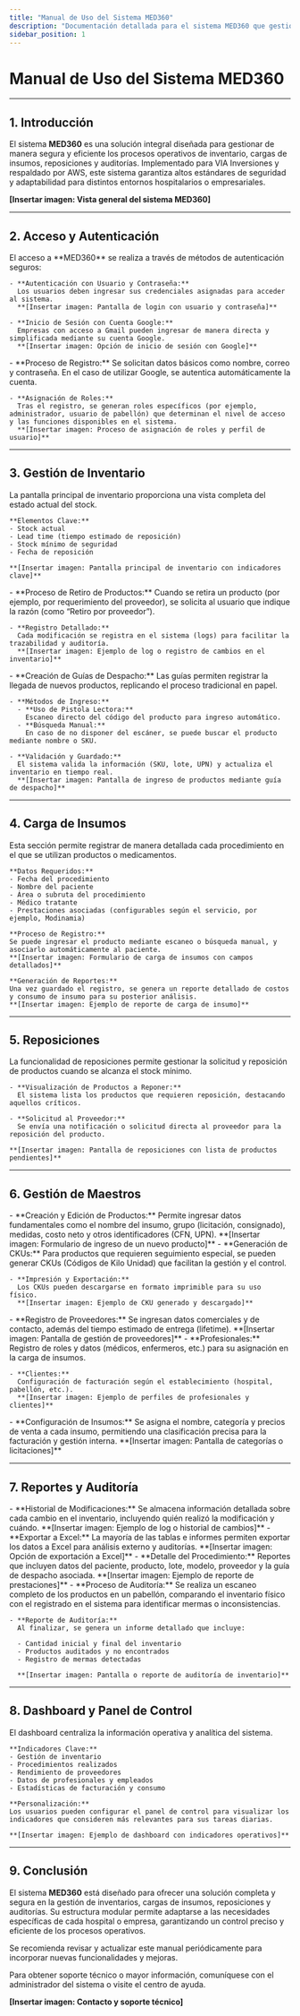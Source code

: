 ```yaml
---
title: "Manual de Uso del Sistema MED360"
description: "Documentación detallada para el sistema MED360 que gestiona inventario, cargas de insumos, reposiciones y auditorías."
sidebar_position: 1
---
```



# Manual de Uso del Sistema MED360

---

## 1. Introducción

El sistema **MED360** es una solución integral diseñada para gestionar de manera segura y eficiente los procesos operativos de inventario, cargas de insumos, reposiciones y auditorías. Implementado para VIA Inversiones y respaldado por AWS, este sistema garantiza altos estándares de seguridad y adaptabilidad para distintos entornos hospitalarios o empresariales.

**[Insertar imagen: Vista general del sistema MED360]**

---

## 2. Acceso y Autenticación

<AccordionGroup>
  <Accordion icon="login" title="Ingreso al Sistema">
    El acceso a **MED360** se realiza a través de métodos de autenticación seguros:
    
    - **Autenticación con Usuario y Contraseña:**  
      Los usuarios deben ingresar sus credenciales asignadas para acceder al sistema.  
      **[Insertar imagen: Pantalla de login con usuario y contraseña]**
    
    - **Inicio de Sesión con Cuenta Google:**  
      Empresas con acceso a Gmail pueden ingresar de manera directa y simplificada mediante su cuenta Google.  
      **[Insertar imagen: Opción de inicio de sesión con Google]**
  </Accordion>

  <Accordion icon="user" title="Registro y Asignación de Roles">
    - **Proceso de Registro:**  
      Se solicitan datos básicos como nombre, correo y contraseña. En el caso de utilizar Google, se autentica automáticamente la cuenta.
      
    - **Asignación de Roles:**  
      Tras el registro, se generan roles específicos (por ejemplo, administrador, usuario de pabellón) que determinan el nivel de acceso y las funciones disponibles en el sistema.  
      **[Insertar imagen: Proceso de asignación de roles y perfil de usuario]**
  </Accordion>
</AccordionGroup>

---

## 3. Gestión de Inventario

<AccordionGroup>
  <Accordion icon="inventory" title="Visualización del Inventario">
    La pantalla principal de inventario proporciona una vista completa del estado actual del stock.
    
    **Elementos Clave:**
    - Stock actual
    - Lead time (tiempo estimado de reposición)
    - Stock mínimo de seguridad
    - Fecha de reposición
    
    **[Insertar imagen: Pantalla principal de inventario con indicadores clave]**
  </Accordion>

  <Accordion icon="edit" title="Modificación y Registro de Cambios">
    - **Proceso de Retiro de Productos:**  
      Cuando se retira un producto (por ejemplo, por requerimiento del proveedor), se solicita al usuario que indique la razón (como “Retiro por proveedor”).
    
    - **Registro Detallado:**  
      Cada modificación se registra en el sistema (logs) para facilitar la trazabilidad y auditoría.  
      **[Insertar imagen: Ejemplo de log o registro de cambios en el inventario]**
  </Accordion>

  <Accordion icon="upload" title="Ingreso de Stock mediante Guías de Despacho">
    - **Creación de Guías de Despacho:**  
      Las guías permiten registrar la llegada de nuevos productos, replicando el proceso tradicional en papel.
    
    - **Métodos de Ingreso:**
      - **Uso de Pistola Lectora:**  
        Escaneo directo del código del producto para ingreso automático.
      - **Búsqueda Manual:**  
        En caso de no disponer del escáner, se puede buscar el producto mediante nombre o SKU.
    
    - **Validación y Guardado:**  
      El sistema valida la información (SKU, lote, UPN) y actualiza el inventario en tiempo real.  
      **[Insertar imagen: Pantalla de ingreso de productos mediante guía de despacho]**
  </Accordion>
</AccordionGroup>

---

## 4. Carga de Insumos

<AccordionGroup>
  <Accordion icon="clipboard" title="Carga de Insumos">
    Esta sección permite registrar de manera detallada cada procedimiento en el que se utilizan productos o medicamentos.
    
    **Datos Requeridos:**
    - Fecha del procedimiento
    - Nombre del paciente
    - Área o subruta del procedimiento
    - Médico tratante
    - Prestaciones asociadas (configurables según el servicio, por ejemplo, Modinamia)
    
    **Proceso de Registro:**  
    Se puede ingresar el producto mediante escaneo o búsqueda manual, y asociarlo automáticamente al paciente.  
    **[Insertar imagen: Formulario de carga de insumos con campos detallados]**
    
    **Generación de Reportes:**  
    Una vez guardado el registro, se genera un reporte detallado de costos y consumo de insumo para su posterior análisis.  
    **[Insertar imagen: Ejemplo de reporte de carga de insumo]**
  </Accordion>
</AccordionGroup>

---

## 5. Reposiciones

<AccordionGroup>
  <Accordion icon="refresh" title="Reposiciones">
    La funcionalidad de reposiciones permite gestionar la solicitud y reposición de productos cuando se alcanza el stock mínimo.
    
    - **Visualización de Productos a Reponer:**  
      El sistema lista los productos que requieren reposición, destacando aquellos críticos.
      
    - **Solicitud al Proveedor:**  
      Se envía una notificación o solicitud directa al proveedor para la reposición del producto.
      
    **[Insertar imagen: Pantalla de reposiciones con lista de productos pendientes]**
  </Accordion>
</AccordionGroup>

---

## 6. Gestión de Maestros

<AccordionGroup>
  <Accordion icon="database" title="Maestro de Productos">
    - **Creación y Edición de Productos:**  
      Permite ingresar datos fundamentales como el nombre del insumo, grupo (licitación, consignado), medidas, costo neto y otros identificadores (CFN, UPN).  
      **[Insertar imagen: Formulario de ingreso de un nuevo producto]**
  </Accordion>

  <Accordion icon="barcode" title="Maestro de CKUs">
    - **Generación de CKUs:**  
      Para productos que requieren seguimiento especial, se pueden generar CKUs (Códigos de Kilo Unidad) que facilitan la gestión y el control.
    
    - **Impresión y Exportación:**  
      Los CKUs pueden descargarse en formato imprimible para su uso físico.  
      **[Insertar imagen: Ejemplo de CKU generado y descargado]**
  </Accordion>

  <Accordion icon="user-group" title="Gestión de Proveedores">
    - **Registro de Proveedores:**  
      Se ingresan datos comerciales y de contacto, además del tiempo estimado de entrega (lifetime).  
      **[Insertar imagen: Pantalla de gestión de proveedores]**
  </Accordion>

  <Accordion icon="user" title="Gestión de Profesionales y Clientes">
    - **Profesionales:**  
      Registro de roles y datos (médicos, enfermeros, etc.) para su asignación en la carga de insumos.
    
    - **Clientes:**  
      Configuración de facturación según el establecimiento (hospital, pabellón, etc.).  
      **[Insertar imagen: Ejemplo de perfiles de profesionales y clientes]**
  </Accordion>

  <Accordion icon="layers" title="Categorías y Licitaciones">
    - **Configuración de Insumos:**  
      Se asigna el nombre, categoría y precios de venta a cada insumo, permitiendo una clasificación precisa para la facturación y gestión interna.  
      **[Insertar imagen: Pantalla de categorías o licitaciones]**
  </Accordion>
</AccordionGroup>

---

## 7. Reportes y Auditoría

<AccordionGroup>
  <Accordion icon="history" title="Registro y Logs del Inventario">
    - **Historial de Modificaciones:**  
      Se almacena información detallada sobre cada cambio en el inventario, incluyendo quién realizó la modificación y cuándo.  
      **[Insertar imagen: Ejemplo de log o historial de cambios]**
  </Accordion>

  <Accordion icon="export" title="Exportación de Datos">
    - **Exportar a Excel:**  
      La mayoría de las tablas e informes permiten exportar los datos a Excel para análisis externo y auditorías.  
      **[Insertar imagen: Opción de exportación a Excel]**
  </Accordion>

  <Accordion icon="report" title="Reportes de Prestaciones y Productos Implantables">
    - **Detalle del Procedimiento:**  
      Reportes que incluyen datos del paciente, producto, lote, modelo, proveedor y la guía de despacho asociada.  
      **[Insertar imagen: Ejemplo de reporte de prestaciones]**
  </Accordion>

  <Accordion icon="check-circle" title="Auditoría de Inventario">
    - **Proceso de Auditoría:**  
      Se realiza un escaneo completo de los productos en un pabellón, comparando el inventario físico con el registrado en el sistema para identificar mermas o inconsistencias.
    
    - **Reporte de Auditoría:**  
      Al finalizar, se genera un informe detallado que incluye:
      
      - Cantidad inicial y final del inventario
      - Productos auditados y no encontrados
      - Registro de mermas detectadas
      
      **[Insertar imagen: Pantalla o reporte de auditoría de inventario]**
  </Accordion>
</AccordionGroup>

---

## 8. Dashboard y Panel de Control

<AccordionGroup>
  <Accordion icon="dashboard" title="Dashboard y Panel de Control">
    El dashboard centraliza la información operativa y analítica del sistema.
    
    **Indicadores Clave:**
    - Gestión de inventario
    - Procedimientos realizados
    - Rendimiento de proveedores
    - Datos de profesionales y empleados
    - Estadísticas de facturación y consumo
    
    **Personalización:**  
    Los usuarios pueden configurar el panel de control para visualizar los indicadores que consideren más relevantes para sus tareas diarias.
    
    **[Insertar imagen: Ejemplo de dashboard con indicadores operativos]**
  </Accordion>
</AccordionGroup>

---

## 9. Conclusión

El sistema **MED360** está diseñado para ofrecer una solución completa y segura en la gestión de inventarios, cargas de insumos, reposiciones y auditorías. Su estructura modular permite adaptarse a las necesidades específicas de cada hospital o empresa, garantizando un control preciso y eficiente de los procesos operativos.

Se recomienda revisar y actualizar este manual periódicamente para incorporar nuevas funcionalidades y mejoras.

Para obtener soporte técnico o mayor información, comuníquese con el administrador del sistema o visite el centro de ayuda.

**[Insertar imagen: Contacto y soporte técnico]**
